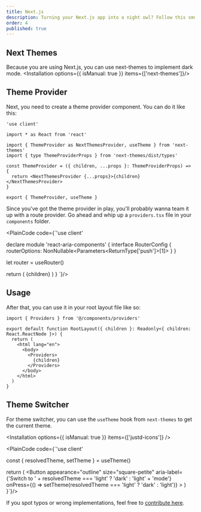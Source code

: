 ```yaml
---
title: Next.js
description: Turning your Next.js app into a night owl? Follow this smooth guide to light up the dark mode magic.
order: 4
published: true
---
```


## Next Themes
Because you are using Next.js, you can use next-themes to implement dark mode.
<Installation options={{ isManual: true }}  items={['next-themes']}/>

## Theme Provider
Next, you need to create a theme provider component. You can do it like this:
```
'use client'

import * as React from 'react'

import { ThemeProvider as NextThemesProvider, useTheme } from 'next-themes'
import { type ThemeProviderProps } from 'next-themes/dist/types'

const ThemeProvider = ({ children, ...props }: ThemeProviderProps) => {
  return <NextThemesProvider {...props}>{children}</NextThemesProvider>
}

export { ThemeProvider, useTheme }
```
Since you've got the theme provider in play, you'll probably wanna team it up with a route provider. Go ahead and whip up a `providers.tsx` file in your `components` folder.

<PlainCode code={`'use client'


declare module 'react-aria-components' {
  interface RouterConfig {
    routerOptions: NonNullable<Parameters<ReturnType<typeof useRouter>['push']>[1]>
  }
}

  let router = useRouter()

  return (
    <RouterProvider navigate={router.push}>
      <ThemeProvider attribute="class">{children}</ThemeProvider>
    </RouterProvider>
  )
}
`}/>

## Usage
After that, you can use it in your root layout file like so:

```tsx {1} {7-9}
import { Providers } from '@/components/providers'

export default function RootLayout({ children }: Readonly<{ children: React.ReactNode }>) {
  return (
    <html lang="en">
      <body>
        <Providers>
          {children}
        </Providers>
      </body>
    </html>
  )
}
```

## Theme Switcher
For theme switcher, you can use the `useTheme` hook from `next-themes` to get the current theme.

<Installation options={{ isManual: true }}  items={['justd-icons']} />

<PlainCode code={`'use client'


  const { resolvedTheme, setTheme } = useTheme()

  return (
    <Button
      appearance="outline"
      size="square-petite"
      aria-label={'Switch to ' + resolvedTheme === 'light' ? 'dark' : 'light' + 'mode'}
      onPress={() => setTheme(resolvedTheme === 'light' ? 'dark' : 'light')}
    >
      <IconSun className="h-[1.2rem] w-[1.2rem] rotate-0 scale-100 transition-all dark:-rotate-90 dark:scale-0" />
      <IconMoon className="absolute h-[1.2rem] w-[1.2rem] rotate-90 scale-0 transition-all dark:rotate-0 dark:scale-100" />
    </Button>
  )
}`}/>

If you spot typos or wrong implementations, feel free to [contribute here](https://github.com/irsyadadl/d./blob/main/content/docs/dark-mode/next-js.mdx).

